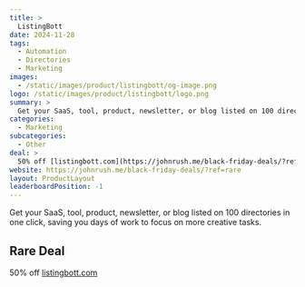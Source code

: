 ```yaml
---
title: >
  ListingBott
date: 2024-11-28
tags:
  - Automation
  - Directories
  - Marketing
images:
  - /static/images/product/listingbott/og-image.png
logo: /static/images/product/listingbott/logo.png
summary: >
  Get your SaaS, tool, product, newsletter, or blog listed on 100 directories in one click, saving you days of work to focus on more creative tasks.
categories:
  - Marketing
subcategories:
  - Other
deal: >
  50% off [listingbott.com](https://johnrush.me/black-friday-deals/?ref=rare)
website: https://johnrush.me/black-friday-deals/?ref=rare
layout: ProductLayout
leaderboardPosition: -1
---
```

Get your SaaS, tool, product, newsletter, or blog listed on 100 directories in one click, saving you days of work to focus on more creative tasks.

## Rare Deal

50% off [listingbott.com](https://johnrush.me/black-friday-deals/?ref=rare)
